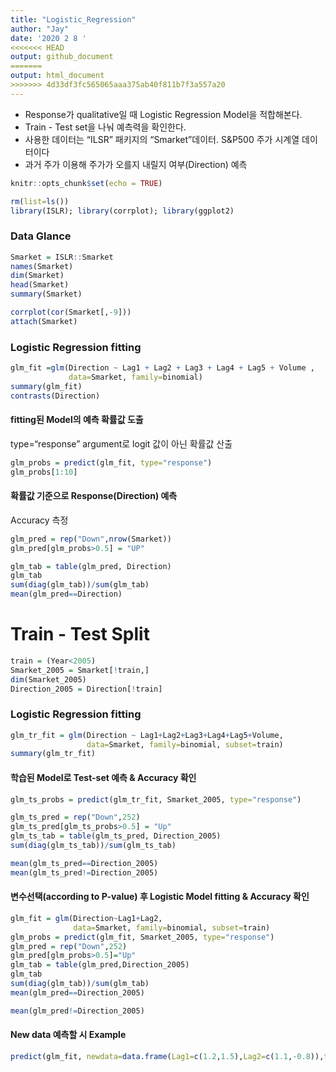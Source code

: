 ```yaml
---
title: "Logistic_Regression"
author: "Jay"
date: '2020 2 8 '
<<<<<<< HEAD
output: github_document
=======
output: html_document
>>>>>>> 4d33df3fc565065aaa375ab40f811b7f3a557a20
---
```


- Response가 qualitative일 때 Logistic Regression Model을 적합해본다.
- Train - Test set을 나눠 예측력을 확인한다.
- 사용한 데이터는 "ILSR" 패키지의 "Smarket"데이터. S&P500 주가 시계열 데이터이다
- 과거 주가 이용해 주가가 오를지 내릴지 여부(Direction) 예측

```r
knitr::opts_chunk$set(echo = TRUE)
```

```r
rm(list=ls())
library(ISLR); library(corrplot); library(ggplot2)

```
### Data Glance
```r
Smarket = ISLR::Smarket
names(Smarket)
dim(Smarket)
head(Smarket)
summary(Smarket)

corrplot(cor(Smarket[,-9]))
attach(Smarket)
```
### Logistic Regression fitting
```r
glm_fit =glm(Direction ~ Lag1 + Lag2 + Lag3 + Lag4 + Lag5 + Volume , 
             data=Smarket, family=binomial)
summary(glm_fit)
contrasts(Direction)
```
#### fitting된 Model의 예측 확률값 도출
type="response" argument로 logit 값이 아닌 확률값 산출 
```r
glm_probs = predict(glm_fit, type="response")
glm_probs[1:10]

```
#### 확률값 기준으로 Response(Direction) 예측
Accuracy 측정
```r
glm_pred = rep("Down",nrow(Smarket))
glm_pred[glm_probs>0.5] = "UP"

glm_tab = table(glm_pred, Direction)
glm_tab
sum(diag(glm_tab))/sum(glm_tab)
mean(glm_pred==Direction)
```
# Train - Test Split
```r
train = (Year<2005)
Smarket_2005 = Smarket[!train,]
dim(Smarket_2005)
Direction_2005 = Direction[!train]
```
### Logistic Regression fitting 
```r
glm_tr_fit = glm(Direction ~ Lag1+Lag2+Lag3+Lag4+Lag5+Volume,
                 data=Smarket, family=binomial, subset=train)
summary(glm_tr_fit)

```
#### 학습된 Model로 Test-set 예측 & Accuracy 확인
```r
glm_ts_probs = predict(glm_tr_fit, Smarket_2005, type="response")

glm_ts_pred = rep("Down",252)
glm_ts_pred[glm_ts_probs>0.5] = "Up"
glm_ts_tab = table(glm_ts_pred, Direction_2005)
sum(diag(glm_ts_tab))/sum(glm_ts_tab)

mean(glm_ts_pred==Direction_2005)
mean(glm_ts_pred!=Direction_2005)
```
#### 변수선택(according to P-value) 후 Logistic Model fitting & Accuracy 확인
```r
glm_fit = glm(Direction~Lag1+Lag2,
              data=Smarket, family=binomial, subset=train)
glm_probs = predict(glm_fit, Smarket_2005, type="response")
glm_pred = rep("Down",252)
glm_pred[glm_probs>0.5]="Up"
glm_tab = table(glm_pred,Direction_2005)
glm_tab
sum(diag(glm_tab))/sum(glm_tab)
mean(glm_pred==Direction_2005)

mean(glm_pred!=Direction_2005)

```
#### New data 예측할 시 Example
```r
predict(glm_fit, newdata=data.frame(Lag1=c(1.2,1.5),Lag2=c(1.1,-0.8)),type='response')
```

